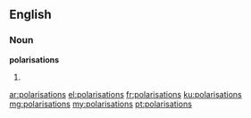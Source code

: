 ==English==

===Noun===
'''polarisations'''

# {{British}} {{plural of|polarisation}}

[[ar:polarisations]]
[[el:polarisations]]
[[fr:polarisations]]
[[ku:polarisations]]
[[mg:polarisations]]
[[my:polarisations]]
[[pt:polarisations]]